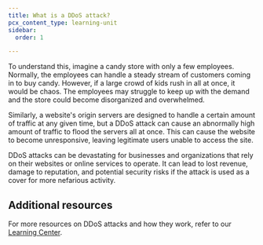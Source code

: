 ```yaml
---
title: What is a DDoS attack?
pcx_content_type: learning-unit
sidebar:
  order: 1

---
```



<Render file="ddos-definition-and-diagram" />

To understand this, imagine a candy store with only a few employees. Normally, the employees can handle a steady stream of customers coming in to buy candy. However, if a large crowd of kids rush in all at once, it would be chaos. The employees may struggle to keep up with the demand and the store could become disorganized and overwhelmed.

Similarly, a website's origin servers are designed to handle a certain amount of traffic at any given time, but a DDoS attack can cause an abnormally high amount of traffic to flood the servers all at once. This can cause the website to become unresponsive, leaving legitimate users unable to access the site.

DDoS attacks can be devastating for businesses and organizations that rely on their websites or online services to operate. It can lead to lost revenue, damage to reputation, and potential security risks if the attack is used as a cover for more nefarious activity.

## Additional resources

For more resources on DDoS attacks and how they work, refer to our [Learning Center](https://www.cloudflare.com/learning/ddos/what-is-a-ddos-attack/).
